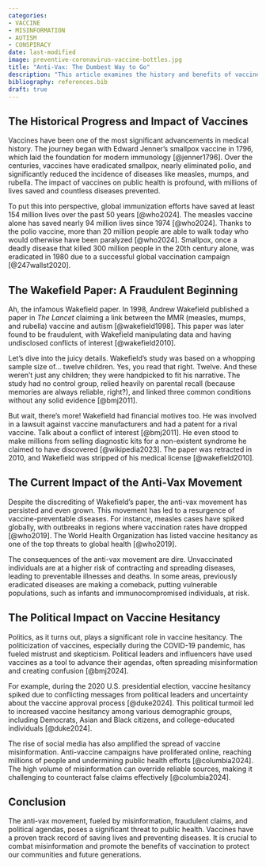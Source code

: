 ```yaml
---
categories:
- VACCINE
- MISINFORMATION
- AUTISM
- CONSPIRACY
date: last-modified
image: preventive-coronavirus-vaccine-bottles.jpg
title: "Anti-Vax: The Dumbest Way to Go"
description: "This article examines the history and benefits of vaccines, debunks Andrew Wakefield's fraudulent claims linking vaccines to autism, and discusses the harmful effects of the anti-vax movement, including disease resurgence and political influence on vaccine hesitancy. It underscores the need to fight misinformation to safeguard public health."
bibliography: references.bib
draft: true
---
```


## The Historical Progress and Impact of Vaccines

Vaccines have been one of the most significant advancements in medical history. The journey began with Edward Jenner's smallpox vaccine in 1796, which laid the foundation for modern immunology [@jenner1796]. Over the centuries, vaccines have eradicated smallpox, nearly eliminated polio, and significantly reduced the incidence of diseases like measles, mumps, and rubella. The impact of vaccines on public health is profound, with millions of lives saved and countless diseases prevented.

To put this into perspective, global immunization efforts have saved at least 154 million lives over the past 50 years [@who2024]. The measles vaccine alone has saved nearly 94 million lives since 1974 [@who2024]. Thanks to the polio vaccine, more than 20 million people are able to walk today who would otherwise have been paralyzed [@who2024]. Smallpox, once a deadly disease that killed 300 million people in the 20th century alone, was eradicated in 1980 due to a successful global vaccination campaign [@247wallst2020].

## The Wakefield Paper: A Fraudulent Beginning

Ah, the infamous Wakefield paper. In 1998, Andrew Wakefield published a paper in *The Lancet* claiming a link between the MMR (measles, mumps, and rubella) vaccine and autism [@wakefield1998]. This paper was later found to be fraudulent, with Wakefield manipulating data and having undisclosed conflicts of interest [@wakefield2010]. 

Let's dive into the juicy details. Wakefield's study was based on a whopping sample size of... twelve children. Yes, you read that right. Twelve. And these weren't just any children; they were handpicked to fit his narrative. The study had no control group, relied heavily on parental recall (because memories are always reliable, right?), and linked three common conditions without any solid evidence [@bmj2011].

But wait, there's more! Wakefield had financial motives too. He was involved in a lawsuit against vaccine manufacturers and had a patent for a rival vaccine. Talk about a conflict of interest [@bmj2011]. He even stood to make millions from selling diagnostic kits for a non-existent syndrome he claimed to have discovered [@wikipedia2023]. The paper was retracted in 2010, and Wakefield was stripped of his medical license [@wakefield2010]. 

## The Current Impact of the Anti-Vax Movement

Despite the discrediting of Wakefield's paper, the anti-vax movement has persisted and even grown. This movement has led to a resurgence of vaccine-preventable diseases. For instance, measles cases have spiked globally, with outbreaks in regions where vaccination rates have dropped [@who2019]. The World Health Organization has listed vaccine hesitancy as one of the top threats to global health [@who2019].

The consequences of the anti-vax movement are dire. Unvaccinated individuals are at a higher risk of contracting and spreading diseases, leading to preventable illnesses and deaths. In some areas, previously eradicated diseases are making a comeback, putting vulnerable populations, such as infants and immunocompromised individuals, at risk.

## The Political Impact on Vaccine Hesitancy

Politics, as it turns out, plays a significant role in vaccine hesitancy. The politicization of vaccines, especially during the COVID-19 pandemic, has fueled mistrust and skepticism. Political leaders and influencers have used vaccines as a tool to advance their agendas, often spreading misinformation and creating confusion [@bmj2024]. 

For example, during the 2020 U.S. presidential election, vaccine hesitancy spiked due to conflicting messages from political leaders and uncertainty about the vaccine approval process [@duke2024]. This political turmoil led to increased vaccine hesitancy among various demographic groups, including Democrats, Asian and Black citizens, and college-educated individuals [@duke2024].

The rise of social media has also amplified the spread of vaccine misinformation. Anti-vaccine campaigns have proliferated online, reaching millions of people and undermining public health efforts [@columbia2024]. The high volume of misinformation can override reliable sources, making it challenging to counteract false claims effectively [@columbia2024].

## Conclusion

The anti-vax movement, fueled by misinformation, fraudulent claims, and political agendas, poses a significant threat to public health. Vaccines have a proven track record of saving lives and preventing diseases. It is crucial to combat misinformation and promote the benefits of vaccination to protect our communities and future generations.
